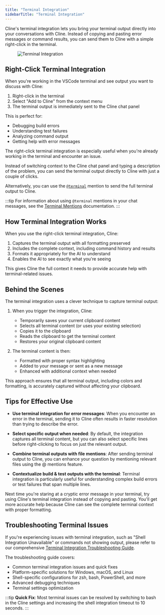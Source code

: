 ```yaml
---
title: "Terminal Integration"
sidebarTitle: "Terminal Integration"
---
```


Cline's terminal integration lets you bring your terminal output directly into your conversations with Cline. Instead of copying and pasting error messages or command results, you can send them to Cline with a simple right-click in the terminal.

<figure>
	<img
		src="https://storage.googleapis.com/cline_public_images/docs/assets/terminal-integration.png"
		alt="Terminal Integration"
	/>
</figure>

## Right-Click Terminal Integration

When you're working in the VSCode terminal and see output you want to discuss with Cline:

1. Right-click in the terminal
2. Select "Add to Cline" from the context menu
3. The terminal output is immediately sent to the Cline chat panel

This is perfect for:

-   Debugging build errors
-   Understanding test failures
-   Analyzing command output
-   Getting help with error messages

The right-click terminal integration is especially useful when you're already working in the terminal and encounter an issue.

Instead of switching context to the Cline chat panel and typing a description of the problem, you can send the terminal output directly to Cline with just a couple of clicks.

Alternatively, you can use the [`@terminal`](/features/at-mentions/terminal-mentions) mention to send the full terminal output to Cline.

:::tip
	For information about using `@terminal` mentions in your chat messages, see the [Terminal
	Mentions](/features/at-mentions/terminal-mentions) documentation.
:::

## How Terminal Integration Works

When you use the right-click terminal integration, Cline:

1. Captures the terminal output with all formatting preserved
2. Includes the complete context, including command history and results
3. Formats it appropriately for the AI to understand
4. Enables the AI to see exactly what you're seeing

This gives Cline the full context it needs to provide accurate help with terminal-related issues.

## Behind the Scenes

The terminal integration uses a clever technique to capture terminal output:

1. When you trigger the integration, Cline:

    - Temporarily saves your current clipboard content
    - Selects all terminal content (or uses your existing selection)
    - Copies it to the clipboard
    - Reads the clipboard to get the terminal content
    - Restores your original clipboard content

2. The terminal content is then:
    - Formatted with proper syntax highlighting
    - Added to your message or sent as a new message
    - Enhanced with additional context when needed

This approach ensures that all terminal output, including colors and formatting, is accurately captured without affecting your clipboard.

## Tips for Effective Use

-   **Use terminal integration for error messages**: When you encounter an error in the terminal, sending it to Cline often results in faster resolution than trying to describe the error.

-   **Select specific output when needed**: By default, the integration captures all terminal content, but you can also select specific lines before right-clicking to focus on just the relevant output.

-   **Combine terminal outputs with file mentions**: After sending terminal output to Cline, you can enhance your question by mentioning relevant files using the @ mentions feature.

-   **Contextualize build & test outputs with the terminal**: Terminal integration is particularly useful for understanding complex build errors or test failures that span multiple lines.

Next time you're staring at a cryptic error message in your terminal, try using Cline's terminal integration instead of copying and pasting. You'll get more accurate help because Cline can see the complete terminal context with proper formatting.

## Troubleshooting Terminal Issues

If you're experiencing issues with terminal integration, such as "Shell Integration Unavailable" or commands not showing output, please refer to our comprehensive [Terminal Integration Troubleshooting Guide](/troubleshooting/terminal-integration-guide).

The troubleshooting guide covers:

-   Common terminal integration issues and quick fixes
-   Platform-specific solutions for Windows, macOS, and Linux
-   Shell-specific configurations for zsh, bash, PowerShell, and more
-   Advanced debugging techniques
-   Terminal settings optimization

:::tip
	**Quick Fix**: Most terminal issues can be resolved by switching to bash in the Cline settings and increasing the shell
	integration timeout to 10 seconds.
:::
